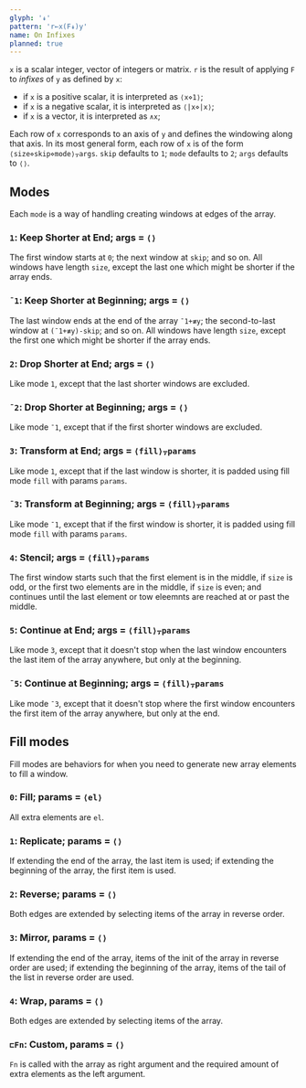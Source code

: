 ```yaml
---
glyph: '↡'
pattern: 'r←x(F↡)y'
name: On Infixes
planned: true
---
```


`x` is a scalar integer, vector of integers or matrix. `r` is the result of applying `F` to *infixes* of `y` as defined by `x`:

* if `x` is a positive scalar, it is interpreted as `⟨x⋄1⟩`;
* if `x` is a negative scalar, it is interpreted as `⟨|x⋄|x⟩`;
* if `x` is a vector, it is interpreted as `∧x`;

Each row of `x` corresponds to an axis of `y` and defines the windowing along that axis. In its most general form, each row of `x` is of the form `⟨size⋄skip⋄mode⟩⍪args`. `skip` defaults to `1`; `mode` defaults to `2`; `args` defaults to `⟨⟩`.

## Modes

Each `mode` is a way of handling creating windows at edges of the array.

### `1`: Keep Shorter at End; args = `⟨⟩`

The first window starts at `0`; the next window at `skip`; and so on. All windows have length `size`, except the last one which might be shorter if the array ends.

### `¯1`: Keep Shorter at Beginning; args = `⟨⟩`

The last window ends at the end of the array `¯1+≢y`; the second-to-last window at `(¯1+≢y)-skip`; and so on. All windows have length `size`, except the first one which might be shorter if the array ends.

### `2`: Drop Shorter at End; args = `⟨⟩`

Like mode `1`, except that the last shorter windows are excluded.

### `¯2`: Drop Shorter at Beginning; args = `⟨⟩`

Like mode `¯1`, except that if the first shorter windows are excluded.

### `3`: Transform at End; args = `⟨fill⟩⍪params`

Like mode `1`, except that if the last window is shorter, it is padded using fill mode `fill` with params `params`.

### `¯3`: Transform at Beginning; args = `⟨fill⟩⍪params`

Like mode `¯1`, except that if the first window is shorter, it is padded using fill mode `fill` with params `params`.

### `4`: Stencil; args = `⟨fill⟩⍪params`

The first window starts such that the first element is in the middle, if `size` is odd, or the first two elements are in the middle, if `size` is even; and continues until the last element or tow eleemnts are reached at or past the middle.

### `5`: Continue at End; args = `⟨fill⟩⍪params`

Like mode `3`, except that it doesn't stop when the last window encounters the last item of the array anywhere, but only at the beginning.

### `¯5`: Continue at Beginning; args = `⟨fill⟩⍪params`

Like mode `¯3`, except that it doesn't stop where the first window encounters the first item of the array anywhere, but only at the end.

## Fill modes

Fill modes are behaviors for when you need to generate new array elements to fill a window.

### `0`: Fill; params = `⟨el⟩`

All extra elements are `el`.

### `1`: Replicate; params = `⟨⟩`

If extending the end of the array, the last item is used; if extending the beginning of the array, the first item is used.

### `2`: Reverse; params = `⟨⟩`

Both edges are extended by selecting items of the array in reverse order.

### `3`: Mirror, params = `⟨⟩`

If extending the end of the array, items of the init of the array in reverse order are used; if extending the beginning of the array, items of the tail of the list in reverse order are used.

### `4`: Wrap, params = `⟨⟩`

Both edges are extended by selecting items of the array.

### `⊏Fn`: Custom, params = `⟨⟩`

`Fn` is called with the array as right argument and the required amount of extra elements as the left argument.
